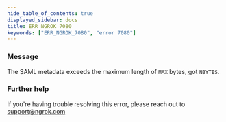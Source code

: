 ```yaml
---
hide_table_of_contents: true
displayed_sidebar: docs
title: ERR_NGROK_7080
keywords: ["ERR_NGROK_7080", "error 7080"]
---
```


### Message

The SAML metadata exceeds the maximum length of `MAX` bytes, got `NBYTES`.

### Further help

If you're having trouble resolving this error, please reach out to [support@ngrok.com](mailto:support@ngrok.com?subject=Help%20with%20ERR_NGROK_7080)
